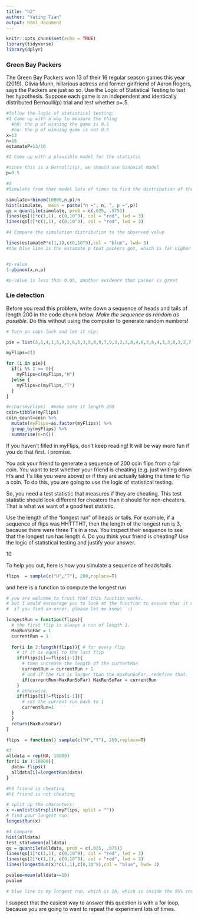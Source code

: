 ```yaml
---
title: "h2"
author: "Yating Tian"
output: html_document
---
```


```r
knitr::opts_chunk$set(echo = TRUE)
library(tidyverse)
library(dplyr)
```

###  Green Bay Packers

The Green Bay Packers won 13 of their 16 regular season games this year (2019).  Olivia Munn, hillarious actress and former girlfriend of Aaron Rogers, says the Packers are just so so. Use the Logic of Statistical Testing to test her hypothesis. Suppose each game is an independent and identically distributed Bernoulli(p) trial and test whether p=.5.

```r
#follow the logic of statistical testing:
#1 Come up with a way to measure the thing
  #h0: the p of winning the game is 0.5
  #ha: the p of winning game is not 0.5
x=13
n=16
estamateP=13/16

#2 Come up with a plausible model for the statistic 

#since this is a Bernolli(p), we should use binomial model
p=0.5

#3
#Simulate from that model lots of times to find the distribution of the statistic under your simulation model.

simulate=rbinom(10000,n,p)/n
hist(simulate,  main = paste("n =", n, ", p =",p))
qs = quantile(simulate, prob = c(.025, .975))
lines(qs[1]*c(1,1), c(0,10^9), col = "red", lwd = 3)
lines(qs[2]*c(1,1), c(0,10^9), col = "red", lwd = 3)

#4 Compare the simulation distribution to the observed value

lines(estamateP*c(1,1),c(0,10^9),col = "blue", lwd= 3)
#the blue line is the estamate p that packers got, which is far higher than the 97.5 % quantle of p=0.5. Thus, packer does have outsanding performence. 



```

```r

#p-value
1-pbinom(x,n,p)

#p-value is less than 0.05, another evidence that packer is great
```


### Lie detection   

Before you read this problem, write down a sequence of heads and tails of length 200 in the code chunk below.  *Make the sequence as random as possible.* Do this without using the computer to generate random numbers!  
```r
# Turn on caps lock and let it rip:

pie = list(3,1,4,1,5,9,2,6,5,3,5,8,9,7,9,3,2,3,8,4,6,2,6,4,3,3,8,3,2,7,9,5,0,2,8,8,4,1,9,7,1,6,9,3,9,9,3,7,5,1,0,5,8,2,0,9,7,4,9,4,4,5,9,2,3,0,7,8,1,6,4,0,6,2,8,6,2,0,8,9,9,8,6,2,8,0,3,4,8,2,5,3,4,2,1,1,7,0,6,7,9,8,2,1,4,8,0,8,6,5,1,3,2,8,2,3,0,6,6,4,7,0,9,3,8,4,4,6,0,9,5,5,0,5,8,2,2,3,1,7,2,5,3,5,9,4,0,8,1,2,8,4,8,1,1,1,7,4,5,0,2,8,4,1,0,2,7,0,1,9,3,8,5,2,1,1,0,5,5,5,9,6,4,4,6,2,2,9,4,8,9,5,4,9,3,0,3,8,1,9)

myFlips=c()

for (i in pie){
  if(i %% 2 == 0){
    myFlips=c(myFlips,"H")
  }else {
    myFlips=c(myFlips,"T")
  }
}

#nchar(myFlips)  #make sure it length 200
coin=tibble(myFlips)
coin_count=coin %>% 
  mutate(myFlips=as.factor(myFlips)) %>% 
  group_by(myFlips) %>% 
  summarise(n=n())
```


If you haven't filled in myFlips, don't keep reading!  It will be way more fun if you do that first.  I promise.  

You ask your friend to generate a sequence of 200 coin flips from a fair coin.  You want to test whether your friend is cheating (e.g. just writing down H's and T's like you were above) or if they are actually taking the time to flip a coin.  To do this, you are going to use the logic of statistical testing.   

So, you need a test statistic that measures if they are cheating.  This test statistic should look different for cheaters than it should for non-cheaters.  That is what we want of a good test statistic.

Use the length of the "longest run" of heads or tails.  For example, if a sequence of flips was HHTTTHT, then the length of the longest run is 3, because there were three T's in a row.  You inspect their sequence to see that the longest run has length 4.  Do you think your friend is cheating?  Use the logic of statistical testing and justify your answer.

10 

To help you out, here is how you simulate a sequence of heads/tails
```r
flips  = sample(c("H","T"), 200,replace=T)
```
and here is a function to compute the longest run
```r
# you are welcome to trust that this function works.
# but I would encourage you to look at the function to ensure that it makes sense to you.
#  if you find an error, please let me know!  :)

longestRun = function(flips){
  # the first flip is always a run of length 1.
  MaxRunSoFar = 1
  currentRun = 1
  
  for(i in 2:length(flips)){ # for every flip
    # if it is equal to the last flip
    if(flips[i]==flips[i-1]){
      # then increase the length of the currentRun
      currentRun = currentRun + 1
      # and if the run is larger than the maxRunSoFar, redefine that.
      if(currentRun>MaxRunSoFar) MaxRunSoFar = currentRun
    }
    # otherwise, 
    if(flips[i]!=flips[i-1]){
      # set the current run back to 1
      currentRun=1
  }
  }
  return(MaxRunSoFar)
}

flips  = function() sample(c("H","T"), 200,replace=T)

#3
alldata = rep(NA, 10000)
for(i in 1:10000){
  data= flips()
  alldata[i]=longestRun(data)
}


```

```r
#h0 friend is cheating
#h1 friend is not cheating

# split up the characters:  
x <-unlist(strsplit(myFlips, split = ""))  
# find your longest run:
longestRun(x)
```

```r
#4 Compare
hist(alldata)
test_stat=mean(alldata)
qs = quantile(alldata, prob = c(.025, .975))
lines(qs[1]*c(1,1), c(0,10^9), col = "red", lwd = 3)
lines(qs[2]*c(1,1), c(0,10^9), col = "red", lwd = 3)
lines(longestRun(x)*c(1,1),c(0,10^9),col = "blue", lwd= 3)

pvalue=mean(alldata>=10)
pvalue

# blue line is my longest run, which is 10, which is inside the 95% confidence interval. Moreover, the p value is larger than the 0.05. Therefore, we fail to reject the null hypothese that friend is cheating. 


```

I suspect that the easiest way to answer this question is with a for loop, because you are going to want to repeat the experiment lots of times.  